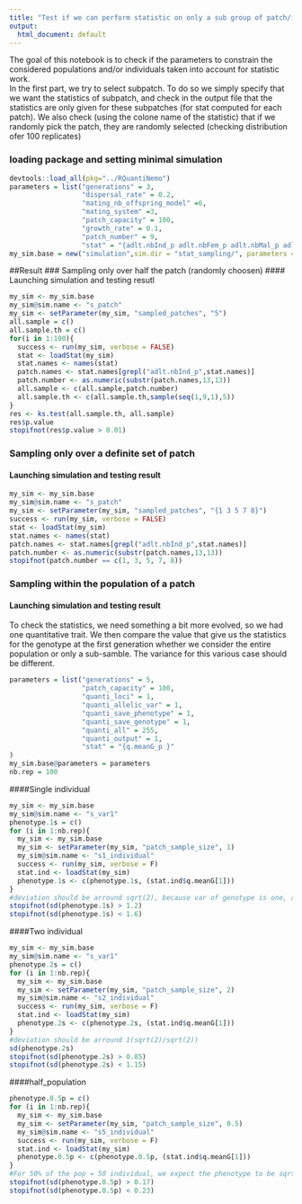 ```yaml
---
title: "Test if we can perform statistic on only a sub group of patch/individual"
output:
  html_document: default
---
```

The goal of this notebook is to check if the parameters  to constrain the considered populations and/or individuals taken into account for statistic work.   
In the first part, we try to select subpatch. To do so we simply specify that we want the statistics of subpatch, and check in the output file that the statistics are only given for these subpatches (for stat computed for each patch). We also check (using the colone name of the statistic) that if we randomly pick the patch, they are randomly selected (checking distribution ofer 100 replicates)


### loading package and setting minimal simulation
```r
devtools::load_all(pkg="../RQuantiNemo")
parameters = list("generations" = 3,
                  "dispersal_rate" = 0.2,
                  "mating_nb_offspring_model" =6,
                  "mating_system" =3,
                  "patch_capacity" = 100,
                  "growth_rate" = 0.1,
                  "patch_number" = 9,
                  "stat" = "{adlt.nbInd_p adlt.nbFem_p adlt.nbMal_p adlt.nbInd adlt.meanInd adlt.sexRatio}")
my_sim.base = new("simulation",sim.dir = "stat_sampling/", parameters = parameters)
```

##Result
### Sampling only over half the patch (randomly choosen)
#### Launching simulation and testing resutl
```r
my_sim <- my_sim.base
my_sim@sim.name <- "s_patch"
my_sim <- setParameter(my_sim, "sampled_patches", "5")
all.sample = c()
all.sample.th = c()
for(i in 1:100){
  success <- run(my_sim, verbose = FALSE)
  stat <- loadStat(my_sim)
  stat.names <- names(stat)
  patch.names <- stat.names[grepl("adlt.nbInd_p",stat.names)]
  patch.number <- as.numeric(substr(patch.names,13,13))
  all.sample <- c(all.sample,patch.number)
  all.sample.th <- c(all.sample.th,sample(seq(1,9,1),5))
}
res <- ks.test(all.sample.th, all.sample)
res$p.value
stopifnot(res$p.value > 0.01)
```

### Sampling only over a definite set of patch
#### Launching simulation and testing result
```r
my_sim <- my_sim.base
my_sim@sim.name <- "s_patch"
my_sim <- setParameter(my_sim, "sampled_patches", "{1 3 5 7 8}")
success <- run(my_sim, verbose = FALSE)
stat <- loadStat(my_sim)
stat.names <- names(stat)
patch.names <- stat.names[grepl("adlt.nbInd_p",stat.names)]
patch.number <- as.numeric(substr(patch.names,13,13))
stopifnot(patch.number == c(1, 3, 5, 7, 8))
```


### Sampling within the population of a patch
#### Launching simulation and testing result
To check the statistics, we need something a bit more evolved, so we had one quantitative trait. We then compare the value that give us the statistics for the genotype at the first generation whether we consider the entire population or only a sub-samble. The variance for this various case should be different. 
```r
parameters = list("generations" = 5, 
                  "patch_capacity" = 100,
                  "quanti_loci" = 1,
                  "quanti_allelic_var" = 1,
                  "quanti_save_phenotype" = 1,
                  "quanti_save_genotype" = 1,
                  "quanti_all" = 255,
                  "quanti_output" = 1,
                  "stat" = "{q.meanG_p }"
)
my_sim.base@parameters = parameters
nb.rep = 100
```


####Single individual
```r
my_sim <- my_sim.base
my_sim@sim.name <- "s_var1"
phenotype.1s = c()
for (i in 1:nb.rep){
  my_sim <- my_sim.base
  my_sim <- setParameter(my_sim, "patch_sample_size", 1)
  my_sim@sim.name <- "s1_individual"
  success <- run(my_sim, verbose = F)
  stat.ind <- loadStat(my_sim)
  phenotype.1s <- c(phenotype.1s, (stat.ind$q.meanG[1]))
}
#deviation should be arround sqrt(2), because var of genotype is one, and therefore var of phenotype = 2
stopifnot(sd(phenotype.1s) > 1.2)
stopifnot(sd(phenotype.1s) < 1.6)
```


####Two individual
```r
my_sim <- my_sim.base
my_sim@sim.name <- "s_var1"
phenotype.2s = c()
for (i in 1:nb.rep){
  my_sim <- my_sim.base
  my_sim <- setParameter(my_sim, "patch_sample_size", 2)
  my_sim@sim.name <- "s2_individual"
  success <- run(my_sim, verbose = F)
  stat.ind <- loadStat(my_sim)
  phenotype.2s <- c(phenotype.2s, (stat.ind$q.meanG[1]))
}
#deviation should be arround 1(sqrt(2)/sqrt(2))
sd(phenotype.2s)
stopifnot(sd(phenotype.2s) > 0.85)
stopifnot(sd(phenotype.2s) < 1.15)
```


####half_population
```r
phenotype.0.5p = c()
for (i in 1:nb.rep){
  my_sim <- my_sim.base
  my_sim <- setParameter(my_sim, "patch_sample_size", 0.5)
  my_sim@sim.name <- "s5_individual"
  success <- run(my_sim, verbose = F)
  stat.ind <- loadStat(my_sim)
  phenotype.0.5p <- c(phenotype.0.5p, (stat.ind$q.meanG[1]))
}
#For 50% of the pop = 50 individual, we expect the phenotype to be sqrt(2)/sqrt(50) = 0.2
stopifnot(sd(phenotype.0.5p) > 0.17)
stopifnot(sd(phenotype.0.5p) < 0.23)
```
